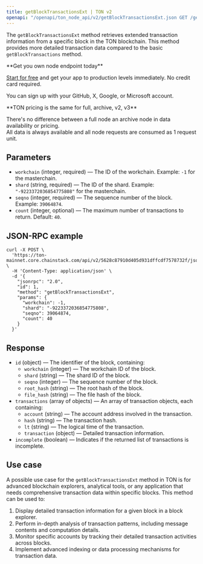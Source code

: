 ---
title: getBlockTransactionsExt | TON v2
openapi: "/openapi/ton_node_api/v2/getBlockTransactionsExt.json GET /getBlockTransactionsExt"
---

The `getBlockTransactionsExt` method retrieves extended transaction information from a specific block in the TON blockchain. This method provides more detailed transaction data compared to the basic `getBlockTransactions` method.

<Check>
**Get you own node endpoint today**

[Start for free](https://console.chainstack.com/) and get your app to production levels immediately. No credit card required.

You can sign up with your GitHub, X, Google, or Microsoft account.
</Check>

<Note>
**TON pricing is the same for full, archive, v2, v3**

There's no difference between a full node an archive node in data availability or pricing.  
All data is always available and all node requests are consumed as 1 request unit.
</Note>

  

## Parameters

* `workchain` (integer, required) — The ID of the workchain. Example: `-1` for the masterchain.
* `shard` (string, required) — The ID of the shard. Example: `"-9223372036854775808"` for the masterchain.
* `seqno` (integer, required) — The sequence number of the block. Example: `39064874`.
* `count` (integer, optional) — The maximum number of transactions to return. Default: `40`.

## JSON-RPC example

```
curl -X POST \
  'https://ton-mainnet.core.chainstack.com/api/v2/5628c87910d405d931dffcdf7578732f/jsonRPC' \
  -H 'Content-Type: application/json' \
  -d '{
    "jsonrpc": "2.0",
    "id": 1,
    "method": "getBlockTransactionsExt",
    "params": {
      "workchain": -1,
      "shard": "-9223372036854775808",
      "seqno": 39064874,
      "count": 40
    }
  }'

```

## Response

* `id` (object) — The identifier of the block, containing:
  + `workchain` (integer) — The workchain ID of the block.
  + `shard` (string) — The shard ID of the block.
  + `seqno` (integer) — The sequence number of the block.
  + `root_hash` (string) — The root hash of the block.
  + `file_hash` (string) — The file hash of the block.
* `transactions` (array of objects) — An array of transaction objects, each containing:
  + `account` (string) — The account address involved in the transaction.
  + `hash` (string) — The transaction hash.
  + `lt` (string) — The logical time of the transaction.
  + `transaction` (object) — Detailed transaction information.
* `incomplete` (boolean) — Indicates if the returned list of transactions is incomplete.

## Use case

A possible use case for the `getBlockTransactionsExt` method in TON is for advanced blockchain explorers, analytical tools, or any application that needs comprehensive transaction data within specific blocks. This method can be used to:

1. Display detailed transaction information for a given block in a block explorer.
2. Perform in-depth analysis of transaction patterns, including message contents and computation details.
3. Monitor specific accounts by tracking their detailed transaction activities across blocks.
4. Implement advanced indexing or data processing mechanisms for transaction data.
